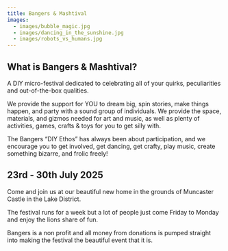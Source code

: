 ```yaml
---
title: Bangers & Mashtival
images:
  - images/bubble_magic.jpg
  - images/dancing_in_the_sunshine.jpg
  - images/robots_vs_humans.jpg
---
```

## What is Bangers & Mashtival?

A DIY micro-festival dedicated to celebrating all of your quirks, peculiarities and out-of-the-box qualities. 

We provide the support for YOU to dream big, spin stories, make things happen, and party with a sound group of individuals. We provide the space, materials, and gizmos needed for art and music, as well as plenty of activities, games, crafts & toys for you to get silly with. 

The Bangers “DIY Ethos” has always been about participation, and we encourage you to get involved, get dancing, get crafty, play music, create something bizarre, and frolic freely! 

## 23rd - 30th July 2025

Come and join us at our beautiful new home in the grounds of Muncaster Castle in the Lake District. 

The festival runs for a week b﻿ut a lot of people just come Friday to Monday and enjoy the lions share of fun.

Bangers is a non profit and all money from donations is pumped straight into making the festival the beautiful event that it is.